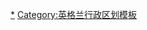 {{Navbox
|bodyclass=hlist

|name = England regions
|title = [[File:Flag_of_England.svg|30px|border]] [[英格蘭]]的[[英格蘭的區域|區域]]
|image = [[File:BLANK in England.svg|70px|border]]
|list1 = 
*[[大倫敦]]
*[[东北英格兰]]
*[[西北英格蘭]]
*[[東米德蘭|東-{zh-hans:米德兰兹;zh-hant:米德蘭茲;zh-hk:米德蘭茲;zh-tw:密德蘭;zh-mo:米德蘭茲;}-]]
*[[西米德兰|西-{zh-hans:米德兰兹; zh-hant:米德蘭茲; zh-hk:米德蘭茲; zh-tw:密德蘭; zh-mo:米德蘭茲;}-]]
*[[约克郡-亨伯]]
*[[東英格蘭]]
*[[東南英格蘭]]
*[[西南英格蘭]]
|below = 參見[[英格蘭行政區劃]]
}}<noinclude>

[[Category:英格蘭大區|*]]
[[Category:英格兰行政区划模板]]
</noinclude>